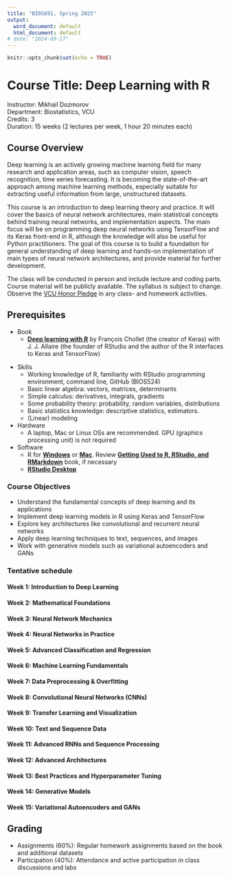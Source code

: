 ```yaml
---
title: "BIOS691, Spring 2025"
output:
  word_document: default
  html_document: default
# date: "2024-09-17"
---
```


```r
knitr::opts_chunk$set(echo = TRUE)
```

# Course Title: Deep Learning with R

Instructor: Mikhail Dozmorov  
Department: Biostatistics, VCU  
Credits: 3   
Duration: 15 weeks (2 lectures per week, 1 hour 20 minutes each)

## Course Overview

<!-- This course introduces deep learning concepts using R, with hands-on exercises. The focus will be on implementing deep learning models and exploring various architectures using the "Deep Learning with R" textbook by François Chollet and J. J. Allaire. The course will cover both foundational and advanced topics in deep learning, including computer vision, natural language processing, and generative models. -->

Deep learning is an actively growing machine learning field for many research and application areas, such as computer vision, speech recognition, time series forecasting. It is becoming the state-of-the-art approach among machine learning methods, especially suitable for extracting useful information from large, unstructured datasets.

This course is an introduction to deep learning theory and practice. It will cover the basics of neural network architectures, main statistical concepts behind training neural networks, and implementation aspects. The main focus will be on programming deep neural networks using TensorFlow and its Keras front-end in R, although the knowledge will also be useful for Python practitioners. The goal of this course is to build a foundation for general understanding of deep learning and hands-on implementation of main types of neural network architectures, and provide material for further development.

The class will be conducted in person and include lecture and coding parts. Course material will be publicly available. The syllabus is subject to change. Observe the [VCU Honor Pledge](https://students.vcu.edu/studentconduct/vcu-honor-system/academic-misconduct-/honor-pledge/) in any class- and homework activities.

## Prerequisites

- Book
    - [**Deep learning with R**](https://www.manning.com/books/deep-learning-with-r-second-edition) by François Chollet (the creator of Keras) with J. J. Allaire (the founder of RStudio and the author of the R interfaces to Keras and TensorFlow)

<!--    - [The Deep Learning textbook](https://www.deeplearningbook.org/) by Ian Goodfellow, Yoshua Bengio and Aaron Courville
    - [MIT Introduction to Deep Learning | 6.S191](https://www.youtube.com/watch?v=njKP3FqW3Sk&list=PLtBw6njQRU-rwp5__7C0oIVt26ZgjG9NI) - MIT video course by Alexander Amini, Ava Soleimani, and guests. Dense and informative ~45min lectures covering various topics of deep learning. [introtodeeplearning.com](http://introtodeeplearning.com/) - course web site with slides, video, and other material
    - [Machine learning and deep learning resources](https://github.com/mdozmorov/MachineLearning_notes) - a collection of references for further studies
- Code
    - [**R notebooks for the code samples of the book "Deep Learning with R"**](https://github.com/jjallaire/deep-learning-with-r-notebooks) and the [second edition code](https://github.com/t-kalinowski/deep-learning-with-R-2nd-edition-code)
    - [Deep Learning with Keras and TensorFlow in R Workflow](https://github.com/rstudio-conf-2020/dl-keras-tf) - RStudio Conference 2020 workshop by Brad Boehmke
-->

- Skills
    - Working knowledge of R, familiarity with RStudio programming environment, command line, GitHub (BIOS524)
    - Basic linear algebra: vectors, matrices, determinants
    - Simple calculus: derivatives, integrals, gradients
    - Some probability theory: probability, random variables, distributions
    - Basic statistics knowledge: descriptive statistics, estimators.
    - (Linear) modeling

- Hardware
    - A laptop, Mac or Linux OSs are recommended. GPU (graphics processing unit) is not required

- Software
    - R for [**Windows**](http://cran.r-project.org/bin/windows/base/) or [**Mac**](http://cran.r-project.org/bin/macosx/). Review [**Getting Used to R, RStudio, and RMarkdown**](https://ismayc.github.io/rbasics-book/) book, if necessary
    - [**RStudio Desktop**](https://www.rstudio.com/products/rstudio/download/)

<!--    - [**Git**](https://git-scm.com/downloads)
    - A text editor ([**Notepad++**](https://notepad-plus-plus.org/) on Windows, or [**Sublime text**](https://www.sublimetext.com/) on any platform)
    - Optional: Docker for [**Windows**](https://hub.docker.com/editions/community/docker-ce-desktop-windows/) or [**Mac**](https://hub.docker.com/editions/community/docker-ce-desktop-mac/) is recommended
    - Windows only: [**Git Bash**](https://git-for-windows.github.io/) or [**Cygwin**](http://www.cygwin.com/)
    - Windows only: [**Rtools**](https://cran.r-project.org/bin/windows/Rtools/)
    - [**Windows-specific instructions on installing Keras and TensorFlow**](tensorflow.html)
-->

### Course Objectives

- Understand the fundamental concepts of deep learning and its applications
- Implement deep learning models in R using Keras and TensorFlow
- Explore key architectures like convolutional and recurrent neural networks
- Apply deep learning techniques to text, sequences, and images
- Work with generative models such as variational autoencoders and GANs

### Tentative schedule 

#### Week 1: Introduction to Deep Learning

<!-- - Lecture 1: What is Deep Learning? (Ch. 1) -->

<!-- AI, machine learning, deep learning concepts -->
<!-- Achievements and current limitations -->

<!-- - Lecture 2: Brief History of Machine Learning (Ch. 1.2) -->

<!-- Evolution of neural networks and the ML landscape -->

#### Week 2: Mathematical Foundations

<!-- - Lecture 3: First Look at Neural Networks (Ch. 2.1) -->
<!-- /Users/mdozmorov/Documents/Data/MachineLearning/deep-learning-with-r-notebooks/notebooks/2.1-a-first-look-at-a-neural-network.Rmd -->

<!-- - Lecture 4: Data Representations for Neural Networks (Ch. 2.2) -->

<!-- Tensors, data structures, and real-world examples -->

#### Week 3: Neural Network Mechanics

<!-- - Lecture 5: Tensor Operations (Ch. 2.3) -->

<!-- Element-wise operations, tensor reshaping -->

<!-- - Lecture 6: Gradient-Based Optimization (Ch. 2.4) -->

<!-- Backpropagation and stochastic gradient descent -->

#### Week 4: Neural Networks in Practice

<!-- - Lecture 7: Introduction to Keras (Ch. 3.2) -->

<!-- Setting up a deep learning workstation -->

<!-- - Lecture 8: Binary Classification (Ch. 3.4) -->

<!-- Classifying movie reviews with neural networks -->

#### Week 5: Advanced Classification and Regression

<!-- - Lecture 9: Multiclass Classification (Ch. 3.5) -->

<!-- Classifying newswires with neural networks -->

<!-- - Lecture 10: Regression with Neural Networks (Ch. 3.6) -->

<!-- Predicting house prices with K-fold validation -->

#### Week 6: Machine Learning Fundamentals

<!-- - Lecture 11: Overview of Machine Learning (Ch. 4.1) -->

<!-- Supervised, unsupervised, reinforcement learning -->

<!-- - Lecture 12: Evaluating Machine-Learning Models (Ch. 4.2) -->

<!-- Train/test splits, validation strategies -->

#### Week 7: Data Preprocessing & Overfitting

<!-- - Lecture 13: Preprocessing and Feature Engineering (Ch. 4.3) -->

<!-- Preparing data for neural networks -->

<!-- - Lecture 14: Overfitting and Underfitting (Ch. 4.4) -->

<!-- Regularization techniques: dropout, weight decay -->

#### Week 8: Convolutional Neural Networks (CNNs)

<!-- - Lecture 15: Introduction to Convnets (Ch. 5.1) -->

<!-- Convolution and max-pooling operations -->

<!-- - Lecture 16: Training CNNs from Scratch (Ch. 5.2) -->

<!-- Hands-on with a small dataset -->

#### Week 9: Transfer Learning and Visualization

<!-- - Lecture 17: Using Pretrained Convnets (Ch. 5.3) -->

<!-- Fine-tuning and feature extraction -->

<!-- - Lecture 18: Visualizing Convnets (Ch. 5.4) -->

<!-- Filter visualization, heatmaps -->

#### Week 10: Text and Sequence Data

<!-- - Lecture 19: Working with Text Data (Ch. 6.1) -->

<!-- Embeddings, one-hot encoding -->

<!-- - Lecture 20: Recurrent Neural Networks (RNNs) (Ch. 6.2) -->

<!-- LSTM, GRU layers -->

#### Week 11: Advanced RNNs and Sequence Processing

<!-- - Lecture 21: Advanced Use of RNNs (Ch. 6.3) -->

<!-- Stacking layers, recurrent dropout -->

<!-- - Lecture 22: Sequence Processing with Convnets (Ch. 6.4) -->

<!-- Combining CNNs and RNNs -->

#### Week 12: Advanced Architectures

<!-- - Lecture 23: The Functional API in Keras (Ch. 7.1) -->

<!-- Multi-input/output models, layer sharing -->

<!-- - Lecture 24: Model Inspection and Monitoring (Ch. 7.2) -->

<!-- Keras callbacks and TensorBoard -->

#### Week 13: Best Practices and Hyperparameter Tuning

<!-- - Lecture 25: Advanced Architecture Patterns (Ch. 7.3) -->

<!-- Hyperparameter optimization and ensembling -->

<!-- - Lecture 26: Model Ensembling and Best Practices (Ch. 7.3) -->

#### Week 14: Generative Models

<!-- - Lecture 27: Text Generation with LSTM (Ch. 8.1) -->

<!-- Character-level LSTM, sampling strategies -->

<!-- - Lecture 28: Neural Style Transfer (Ch. 8.3) -->

<!-- Implementing style transfer in Keras -->

#### Week 15: Variational Autoencoders and GANs

<!-- - Lecture 29: Variational Autoencoders (Ch. 8.4) -->

<!-- Concept vectors, latent spaces -->

<!-- - Lecture 30: Generative Adversarial Networks (Ch. 8.5) -->

<!-- DCGAN and adversarial training -->

## Grading

- Assignments (60%): Regular homework assignments based on the book and additional datasets
- Participation (40%): Attendance and active participation in class discussions and labs

<!--
# Chapters

- Chapter 1: What is deep learning?
- Chapter 2: The mathematical building blocks of neural networks
- Chapter 3: Introduction to Keras and TensorFlow
- Chapter 4: Getting started with neural networks: Classification and regression
- Chapter 5: Fundamentals of machine learning
- Chapter 6: The universal workflow of machine learning
- Chapter 7: Working with Keras: A deep dive
- Chapter 8: Introduction to deep learning for computer vision
- Chapter 9: Advanced deep learning for computer vision
- Chapter 10: Deep learning for time series
- Chapter 11: Deep learning for text
- Chapter 12: Generative deep learning
- Chapter 13: Best practices and advanced techniques
- Chapter 14: Conclusions
- Appendix: Python primer for R users



# Lecture Schedule: Deep Learning with R

## Unit 1: Foundations of Deep Learning (Lectures 1–7)

### Lecture 1:
Overview: What is Deep Learning?
AI, Machine Learning, and Deep Learning
History of Machine Learning
What Makes Deep Learning Unique

### Lecture 2:
Why Deep Learning?
Hardware, Data, and Algorithms
Investment Trends and Democratization
Limitations and Future Promise

### Lecture 3:
Mathematical Building Blocks of Neural Networks: Scalars, Vectors, and Tensors
Data Representations (Rank 0-3 Tensors)
Real-World Examples (Vector, Time-Series, Image, Video Data)
Lecture 4:

Tensor Operations and Their Geometric Interpretation
Broadcasting, Reshaping, Tensor Products
Lecture 5:

Neural Network Optimization: Gradient Descent and Backpropagation
Derivatives and Gradients
Stochastic Gradient Descent
Lecture 6:

TensorFlow and Keras: Introduction and Installation
Setting Up the Workspace
First Steps with TensorFlow Tensors
Lecture 7:

Anatomy of Neural Networks in Keras
Layers, Models, and the Compile Step
Monitoring Metrics and Using Trained Models
Unit 2: Core Applications of Deep Learning (Lectures 8–15)
Lecture 8:

Binary Classification with Neural Networks
IMDB Dataset: Preparing Data and Building a Model
Lecture 9:

Multiclass Classification
Reuters Dataset: Handling Multiple Classes
Lecture 10:

Regression with Neural Networks
Boston Housing Prices: K-Fold Validation
Lecture 11:

Generalization and Overfitting
Training, Validation, and Test Sets
Evaluating Machine Learning Models
Lecture 12:

Improving Model Fit
Hyperparameter Tuning
Model Regularization Techniques
Lecture 13:

Universal Workflow of Machine Learning (Part 1)
Framing Problems and Dataset Curation
Lecture 14:

Universal Workflow of Machine Learning (Part 2)
Model Development and Deployment
Lecture 15:

Writing Custom Training Loops and Callbacks in Keras
Unit 3: Advanced Architectures and Techniques (Lectures 16–24)
Lecture 16:

Introduction to Convolutional Neural Networks
The Convolution and Max-Pooling Operations
Lecture 17:

Training a CNN from Scratch
Data Augmentation and Small Dataset Training
Lecture 18:

Leveraging Pretrained Models
Feature Extraction and Fine-Tuning
Lecture 19:

Modern CNN Architectures
Residual Connections and Batch Normalization
Lecture 20:

Introduction to Recurrent Neural Networks (RNNs)
Temperature Forecasting Example
Lecture 21:

Advanced RNN Techniques
Bidirectional Layers and Recurrent Dropout
Lecture 22:

Deep Learning for Text Data
Preparing Text Data and Tokenization
Lecture 23:

The Transformer Architecture
Understanding Self-Attention
Lecture 24:

Sequence-to-Sequence Models
Machine Translation Example
Unit 4: Generative Models and Real-World Applications (Lectures 25–30)
Lecture 25:

Introduction to Generative Deep Learning
Text Generation with RNNs
Lecture 26:

Neural Style Transfer
Implementing Style and Content Loss
Lecture 27:

Variational Autoencoders (VAEs)
Concept Vectors and Latent Space Sampling
Lecture 28:

Generative Adversarial Networks (GANs)
Implementing a Basic GAN
Lecture 29:

Best Practices for Model Training and Optimization
Hyperparameter Search and Mixed Precision
Lecture 30:

Deep Learning Frontiers
Lifelong Learning, Modular Architectures, and Staying Updated




## Table of content

1 What is deep learning?
1.1 Artificial intelligence, machine learning, and deep learning
Artificial intelligence
Machine learning
Learning rules and representations from data
The “deep” in “deep learning”
Understanding how deep learning works, in three figures
What deep learning has achieved so far
Don’t believe the short-term hype
The promise of AI

1.2 Before deep learning: A brief history of machine learning Probabilistic modeling
Early neural networks
Kernel methods
Decision trees, random forests, and gradient-boosting machines
Back to neural networks
What makes deep learning different?
The modern machine learning landscape

1.3 Why deep learning? Why now?
Hardware
Data
Algorithms
A new wave of investment
The democratization of deep learning
Will it last?

2 The mathematical building blocks of neural networks
2.1 A first look at a neural network
2.2 Data representations for neural networks
Scalars (rank 0 tensors)
Vectors (rank 1 tensors)
Matrices (rank 2 tensors)
Rank 3 and higher-rank tensors
Key attributes
Manipulating tensors in R
The notion of data batches
Real-world examples of data tensors
Vector data
Time-series data or sequence data
Image data
Video data
2.3 The gears of neural networks: Tensor operations
Element-wise operations
Broadcasting
Tensor product
Tensor reshaping
Geometric interpretation of tensor operations
A geometric interpretation of deep learning
2.4 The engine of neural networks: Gradient-based optimization
What’s a derivative?
Derivative of a tensor operation: The gradient
Stochastic gradient descent
Chaining derivatives: The backpropagation algorithm
2.5 Looking back at our first example
Reimplementing our first example from scratch in TensorFlow
Running one training step
The full training loop
Evaluating the model

3 Introduction to Keras and TensorFlow
3.1 What’s TensorFlow?
3.2 What’s Keras?
3.3 Keras and TensorFlow: A brief history
3.4 Python and R interfaces: A brief history
3.5 Setting up a deep learning workspace
Installing Keras and TensorFlow
3.6 First steps with TensorFlow
TensorFlow tensors
3.7 Tensor attributes
Tensor shape and reshaping
Tensor slicing
Tensor broadcasting
The tf module
Constant tensors and variables
Tensor operations: Doing math in TensorFlow
A second look at the GradientTape API
An end-to-end example: A linear classifier in pure TensorFlow
3.8 Anatomy of a neural network: Understanding core Keras APIs
Layers: The building blocks of deep learning
From layers to models
The “compile” step: Configuring the learning process
Picking a loss function
Understanding the fit() method
Monitoring loss and metrics on validation data
Inference: Using a model after training

4 Getting started with neural networks: Classification and regression
4.1 Classifying movie reviews: A binary classification example
The IMDB dataset
Preparing the data
Building your model
Validating your approach
Using a trained model to generate predictions on new data
Further experiments
Wrapping up
4.2 Classifying newswires: A multiclass classification example
The Reuters dataset
Preparing the data
Building your model
Validating your approach
Generating predictions on new data
A different way to handle the labels and the loss
The importance of having sufficiently large intermediate layers
Further experiments
Wrapping up
4.3 Predicting house prices: A regression example
The Boston housing price dataset
Preparing the data
Building your model
Validating your approach using K-fold
validation
Generating predictions on new data
Wrapping up

5 Fundamentals of machine learning
5.1 Generalization: The goal of machine learning
Underfitting and overfitting
The nature of generalization in deep learning
5.2 Evaluating machine learning models
Training, validation, and test sets
Beating a common-sense baseline
Things to keep in mind about model evaluation
5.3 Improving model fit
Tuning key gradient descent parameters
Leveraging better architecture priors
Increasing model capacity
5.4 Improving generalization
Dataset curation
Feature engineering
Using early stopping
Regularizing your model

6 The universal workflow of machine learning
6.1 Define the task
Frame the problem
Collect a dataset
Understand your data
Choose a measure of success
6.2 Develop a model
Prepare the data
Choose an evaluation protocol
Beat a baseline
Scale up: Develop a model that overfits
Regularize and tune your model
6.3 Deploy the model
Explain your work to stakeholders and set expectations
Ship an inference model
Monitor your model in the wild
Maintain your model

7 Working with Keras: A deep dive
7.1 A spectrum of workflows
7.2 Different ways to build Keras models
The Sequential model
The Functional API
Subclassing the Model class
Mixing and matching different components
Remember: Use the right tool for the job
7.3 Using built-in training and evaluation loops
Writing your own metrics
Using callbacks
Writing your own callbacks
Monitoring and visualization with
TensorBoard
7.4 Writing your own training and evaluation loops
Training vs. inference
Low-level usage of metrics
A complete training and evaluation loop
Make it fast with tf_function()
Leveraging fit() with a custom training loop

8 Introduction to deep learning for computer vision
8.1 Introduction to convnets
The convolution operation
The max-pooling operation
8.2 Training a convnet from scratch on a small dataset
The relevance of deep learning for small data problems
Downloading the data
Building the model
Data preprocessing
Using data augmentation
8.3 Leveraging a pretrained model
Feature extraction with a pretrained model
Fine-tuning a pretrained model

9 Advanced deep learning for computer vision
9.1 Three essential computer vision tasks
9.2 An image segmentation example
9.3 Modern convnet architecture patterns
Modularity, hierarchy, and reuse
Residual connections
Batch normalization
Depthwise separable convolutions
Putting it together: A mini Xception-like model
9.4 Interpreting what convnets learn
Visualizing intermediate activations
Visualizing convnet filters
Visualizing heatmaps of class activation

10 Deep learning for time series
10.1 Different kinds of time-series tasks
10.2 A temperature-forecasting example
Preparing the data
A common-sense, non–machine learning baseline
Let’s try a basic machine learning model
Let’s try a 1D convolutional model
A first recurrent baseline
10.3 Understanding recurrent neural networks
A recurrent layer in Keras
10.4 Advanced use of recurrent neural networks
Using recurrent dropout to fight overfitting
Stacking recurrent layers
Using bidirectional RNNs
Going even further

11 Deep learning for text
11.1 Natural language processing: The bird’s-eye view
11.2 Preparing text data
Text standardization
Text splitting (tokenization)
Vocabulary indexing
Using layer_text_vectorization
11.3 Two approaches for representing groups of words:
Sets and sequences
Preparing the IMDB movie reviews data
Processing words as a set: The bag-of-words approach
Processing words as a sequence: The sequence model approach
11.4 The Transformer architecture
Understanding self-attention
Multi-head attention
The Transformer encoder
When to use sequence models over bag-of-words models
11.5 Beyond text classification: Sequence-to-sequence learning
A machine translation example
Sequence-to-sequence
learning with RNNs
Sequence-to-sequence learning with
Transformer

12 Generative deep learning
12.1 Text generation
A brief history of generative deep learning for sequence generation
How do you generate sequence data?
The importance of the sampling strategy
Implementing text generation with Keras
A text-generation callback with variable-temperature sampling
Wrapping up
12.2 DeepDream
Implementing DeepDream in Keras
Wrapping up
12.3 Neural style transfer
The content loss
The style loss
Neural style transfer in Keras
Wrapping up
12.4 Generating images with variational autoencoders
Sampling from latent spaces of images
Concept vectors for image editing
Variational autoencoders
Implementing a VAE with Keras
Wrapping up
12.5 Introduction to generative adversarial networks
A schematic GAN implementation
A bag of tricks
Getting our hands on the CelebA dataset
The discriminator
The generator
The adversarial network
Wrapping up

13 Best practices for the real world
13.1 Getting the most out of your models
Hyperparameter optimization
Model ensembling
13.2 Scaling-up model training
Speeding up training on GPU with mixed precision Multi-GPU training
TPU training

14 Conclusions
14.1 Key concepts in review
Various approaches to AI
What makes deep learning special within the field of machine learning
How to think about deep learning
Key enabling technologies
The universal machine learning workflow
Key network architectures
The space of possibilities
14.2 The limitations of deep learning
The risk of anthropomorphizing machine learning models
Automatons vs. intelligent agents
Local generalization vs. extreme generalization
The purpose of intelligence
Climbing the spectrum of generalization
14.3 Setting the course toward greater generality in AI
On the importance of setting the right objective: The shortcut rule
A new target
14.4 Implementing intelligence: The missing ingredients
Intelligence as sensitivity to abstract analogies
The two poles of abstraction
The two poles of abstraction
The missing half of the picture
14.5 The future of deep learning
Models as programs
Machine learning vs. program synthesis
Blending together deep learning and program synthesis
Lifelong learning and modular subroutine reuse
The long-term vision
14.6 Staying up-to-date in a fast-moving field
Practice on real-world problems using Kaggle
Read about the latest developments on arXiv
Explore the Keras ecosystem
14.7 Final words
-->
